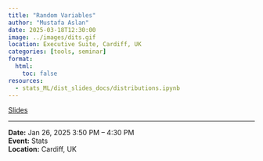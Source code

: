---
title: "Random Variables"
author: "Mustafa Aslan"
date: 2025-03-18T12:30:00
image: ../images/dits.gif
location: Executive Suite, Cardiff, UK
categories: [tools, seminar]
format:
  html:
    toc: false
resources:
  - stats_ML/dist_slides_docs/distributions.ipynb
---

[Slides](../stats_docs/dist_slides_docs/distributions.ipynb){.btn .btn-sm .btn-outline-primary}

---


**Date:** Jan 26, 2025 3:50 PM – 4:30 PM\
**Event:** Stats\
**Location:** Cardiff, UK